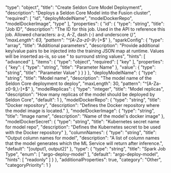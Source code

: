   "type": "object",
  "title": "Create Seldon Core Model Deployment",
  "description": "Deploys a Seldon Core Model into the Fusion cluster",
  "required": [
    "id",
    "deployModelName",
    "modelDockerRepo",
    "modelDockerImage",
    "type"
  ],
  "properties": {
    "id": {
      "type": "string",
      "title": "Job ID",
      "description": "The ID for this job. Used in the API to reference this job. Allowed characters: a-z, A-Z, dash (-) and underscore (_)",
      "maxLength": 63,
      "pattern": "^[A-Za-z0-9_\\-]+$"
    },
    "sparkConfig": {
      "type": "array",
      "title": "Additional parameters",
      "description": "Provide additional key/value pairs to be injected into the training JSON map at runtime. Values will be inserted as-is, so use \" to surround string values",
      "hints": [
        "advanced"
      ],
      "items": {
        "type": "object",
        "required": [
          "key"
        ],
        "properties": {
          "key": {
            "type": "string",
            "title": "Parameter Name"
          },
          "value": {
            "type": "string",
            "title": "Parameter Value"
          }
        }
      }
    },
    "deployModelName": {
      "type": "string",
      "title": "Model name",
      "description": "The model name of the Seldon Core deployment to deploy",
      "maxLength": 30,
      "pattern": "^[A-Za-z0-9_\\-]+$"
    },
    "modelReplicas": {
      "type": "integer",
      "title": "Model replicas",
      "description": "How many replicas of the model should be deployed by Seldon Core",
      "default": 1
    },
    "modelDockerRepo": {
      "type": "string",
      "title": "Docker repository",
      "description": "Defines the Docker repository where the model image is located."
    },
    "modelDockerImage": {
      "type": "string",
      "title": "Image name",
      "description": "Name of the model's docker image"
    },
    "modelDockerSecret": {
      "type": "string",
      "title": "Kubernetes secret name for model repo",
      "description": "Defines the Kubernetes secret to be used with the Docker repository"
    },
    "columnNames": {
      "type": "string",
      "title": "Output column names for model",
      "description": "A list of column names that the model generates which the ML Service will return after inference.",
      "default": "[output1, output2]"
    },
    "type": {
      "type": "string",
      "title": "Spark Job Type",
      "enum": [
        "argo-deploy-model"
      ],
      "default": "argo-deploy-model",
      "hints": [
        "readonly"
      ]
    }
  },
  "additionalProperties": true,
  "category": "Other",
  "categoryPriority": 1
}

